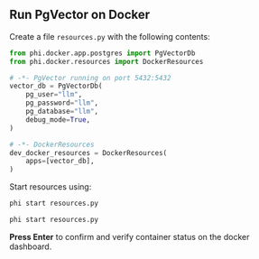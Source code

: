 ## Run PgVector on Docker

Create a file `resources.py` with the following contents:

```python resources.py
from phi.docker.app.postgres import PgVectorDb
from phi.docker.resources import DockerResources

# -*- PgVector running on port 5432:5432
vector_db = PgVectorDb(
    pg_user="llm",
    pg_password="llm",
    pg_database="llm",
    debug_mode=True,
)

# -*- DockerResources
dev_docker_resources = DockerResources(
    apps=[vector_db],
)
```

Start resources using:

<CodeGroup>

```bash Mac
phi start resources.py
```

```bash Windows
phi start resources.py
```

</CodeGroup>

**Press Enter** to confirm and verify container status on the docker dashboard.
